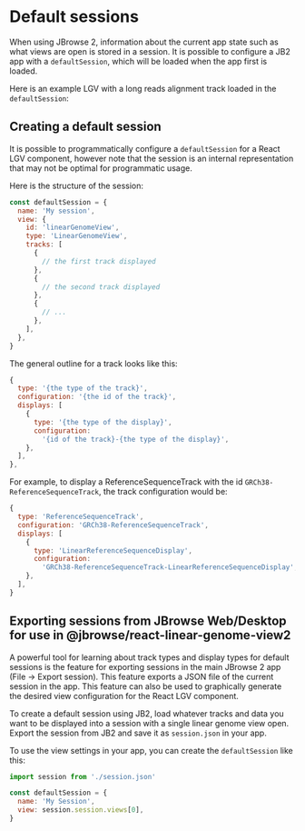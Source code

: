 
<Meta title="Default Sessions" />

# Default sessions

When using JBrowse 2, information about the current app state such as what views
are open is stored in a session. It is possible to configure a JB2 app with a
`defaultSession`, which will be loaded when the app first is loaded.

Here is an example LGV with a long reads alignment track loaded in the
`defaultSession`:

<Story of={DefaultSession} />

## Creating a default session

It is possible to programmatically configure a `defaultSession` for a React LGV
component, however note that the session is an internal representation that may
not be optimal for programmatic usage.

Here is the structure of the session:

```js
const defaultSession = {
  name: 'My session',
  view: {
    id: 'linearGenomeView',
    type: 'LinearGenomeView',
    tracks: [
      {
        // the first track displayed
      },
      {
        // the second track displayed
      },
      {
        // ...
      },
    ],
  },
}
```

The general outline for a track looks like this:

```js
{
  type: '{the type of the track}',
  configuration: '{the id of the track}',
  displays: [
    {
      type: '{the type of the display}',
      configuration:
        '{id of the track}-{the type of the display}',
    },
  ],
},
```

For example, to display a ReferenceSequenceTrack with the id
`GRCh38-ReferenceSequenceTrack`, the track configuration would be:

```js
{
  type: 'ReferenceSequenceTrack',
  configuration: 'GRCh38-ReferenceSequenceTrack',
  displays: [
    {
      type: 'LinearReferenceSequenceDisplay',
      configuration:
        'GRCh38-ReferenceSequenceTrack-LinearReferenceSequenceDisplay',
    },
  ],
}
```

## Exporting sessions from JBrowse Web/Desktop for use in @jbrowse/react-linear-genome-view2

A powerful tool for learning about track types and display types for default
sessions is the feature for exporting sessions in the main JBrowse 2 app (File
-> Export session). This feature exports a JSON file of the current session in
the app. This feature can also be used to graphically generate the desired view
configuration for the React LGV component.

To create a default session using JB2, load whatever tracks and data you want to
be displayed into a session with a single linear genome view open. Export the
session from JB2 and save it as `session.json` in your app.

To use the view settings in your app, you can create the `defaultSession` like
this:

```js
import session from './session.json'

const defaultSession = {
  name: 'My Session',
  view: session.session.views[0],
}
```
